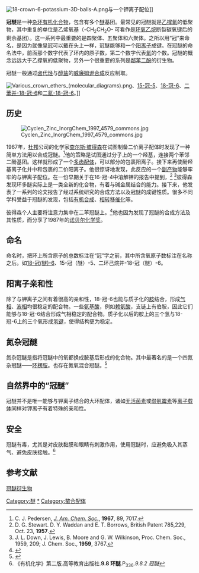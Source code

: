 [[File:18-crown-6-potassium-3D-balls-A.png|thumb]]与一个钾离子配位]]

'''冠醚'''是一种[[杂环|杂环]][[有机化合物|有机化合物]]，包含有多个[[醚|醚]]基团。最常见的冠醚就是[[乙撑氧|乙撑氧]]的低聚物，其中重复的单位是乙烯氧基（-CH<sub>2</sub>CH<sub>2</sub>O- 可看作是[[环氧乙烷|环氧乙烷]]断裂碳氧键后的剩余基团）。这一系列中最重要的是四聚体、五聚体和六聚体。之所以用“冠”来命名，是因为就像[[皇冠|皇冠]]可以戴在头上一样，冠醚能够和一个[[阳离子|阳离子]]成键。在冠醚的命名法中，前面那个数字代表了环内的原子数，第二个数字代表[[氧|氧]]的个数。冠醚的概念远远大于乙撑氧的低聚物，另外一个很重要的系列是[[鄰苯二酚|鄰苯二酚]]的衍生物。

冠醚一般通过[[卤代烃|卤代烃]]与[[醇盐|醇盐]]的[[威廉姆逊合成|威廉姆逊合成]]反应制取。

[[File:Various_crown_ethers_(molecular_diagrams).png|thumb]]、[[15-冠-5|15-冠-5]]、[[18-冠-6|18-冠-6]]、[[二苯并-18-冠-6|二苯并-18-冠-6]]和[[二氮-18-冠-6|二氮-18-冠-6]]。]]

==历史==
[[File:Cyclen_Zinc_InorgChem_1997_4579_commons.jpg|thumbnail]]

1967年，[[杜邦|杜邦]]公司的化学家[[查尔斯·佩德森|查尔斯·彼得森]]在试图制备二价离子配体时发现了一种简单方法用以合成冠醚。<ref name="pedersen">C. J. Pedersen, ''[[J._Am._Chem._Soc.|J. Am. Chem. Soc.]]'', '''1967''', 89, 7017.</ref>他的策略是试图通过分子上的一个羟基，连接两个苯邻二酚基团。这样就形成了一个[[多齿配体|多齿配体]]，可以部分的包裹阳离子。接下来再使酚羟基离子化并中和包裹的二价阳离子。他很惊讶地发现，此反应的一个[[副产物|副产物]]能够牢牢的与钾离子配位。在一份早期关于在16-冠-4中溶解钾的报告中提到，<ref name="stewart">D. G. Stewart. D. Y. Waddan and E. T. Borrows, British Patent 785,229, Oct. 23, '''1957'''.</ref> <ref name="down">J. L. Down, J. Lewis, B. Moore and G. W. Wilkinson, Proc. Chem. Soc., 1959, 209; J. Chem. Soc., '''1959''', 3767.</ref>彼得森发现环多醚实际上是一类全新的化合物，有着与碱金属结合的能力。接下来，他发表了一系列的论文报告了经过系统研究的合成方法以及冠醚的成键性质。很多不同学科受益于冠醚的发现，包括[[有机合成|有机合成]]、[[相转移催化|相转移催化]]等。

彼得森个人主要将注意力集中在二苯冠醚上。<ref>{{OrgSynth | author = Charles J. Pedersen | title = Macrocyclic Polyethers: Dibenzo-18-Crown-6 Polyether and Dicyclohexyl-18-Crown-6 Polyether | collvol = 6 | collvolpages = 395 | year = 1988 | prep = CV6P0395}}</ref>他也因为发现了冠醚的合成方法及其性质，而分享了1987年的[[诺贝尔化学奖|诺贝尔化学奖]]。

==命名==

命名时，把环上所含原子的总数标注在“冠”字之前，其中所含氧原子数标注在名称之后。如[[18-冠-6|18-冠(醚)-6]]、15-冠（醚）-5、二环己烷并-18-冠（醚）-6。

==阳离子亲和性==

除了与钾离子之间有着很高的亲和性，18-冠-6也能与质子化的[[胺|胺]]结合，形成[[气相|气相]]、[[液相|液相]]均很稳定的配合物。一些[[氨基酸|氨基酸]]，例如[[赖氨酸|赖氨酸]]，支链上有伯胺，因此它们能够与18-冠-6结合形成气相稳定的配合物。质子化以后的胺上的三个氢与18-冠-6上的三个氧形成[[氢键|氢键]]，使得结构更为稳定。

==氮杂冠醚==

氮杂冠醚是指将冠醚中的氧都换成胺基后形成的化合物。其中最著名的是一个四氮杂冠醚——[[环楞胺|环楞胺]]。也存在氮氧混合冠醚。<ref>{{OrgSynth | author = Vincent J. Gatto, Steven R. Miller, and George W. Gokel | title = 4,13-Diaza-18-Crown-6 | collvol = 8 | collvolpages = 152| year = 1988 | prep = CV8P0152}}</ref>

==自然界中的“冠醚”==

冠醚并不是唯一能够与钾离子结合的大环配体，诸如[[无活菌素|无活菌素]]或[[缬氨霉素|缬氨霉素]]等[[离子载体|离子载体]]同样对钾离子有着特殊的亲和性。
==安全==
冠醚有毒，尤其是对皮肤黏膜和眼睛有刺激作用，使用冠醚时，应避免吸入其蒸气、避免皮肤接触。<ref>《有机化学》第二版.高等教育出版社.'''9.8 环醚'''.P<sub>336</sub>.''9.8.2 冠醚''</ref>

== 参考文献 ==
{{Reflist|}}
[http://www.labgogo.com/product/prolist_290.html 冠醚衍生物] {{Wayback|url=http://www.labgogo.com/product/prolist_290.html |date=20200924054333 }}

{{环状化合物}}
{{醚}}

{{Authority control}}
[[Category:醚|Category:醚]]
[[Category:冠醚|*]]
[[Category:螯合配体|Category:螯合配体]]